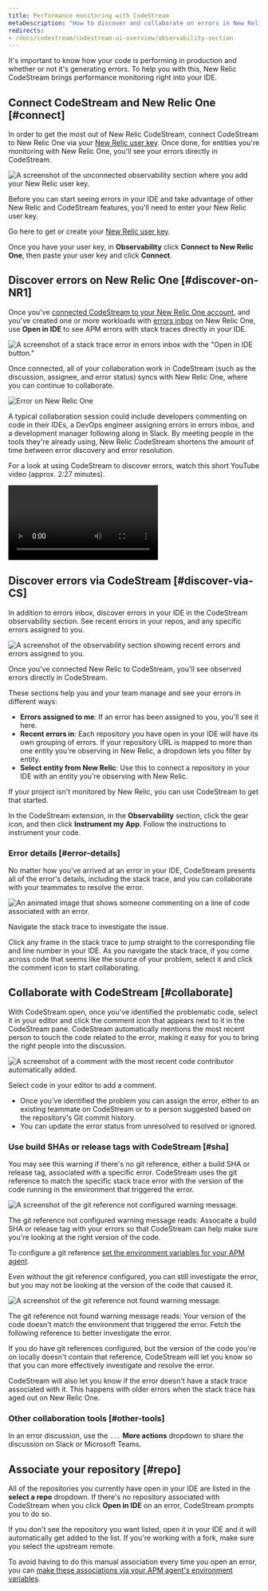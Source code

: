 ```yaml
---
title: Performance monitoring with CodeStream
metaDescription: "How to discover and collaborate on errors in New Relic CodeStream."
redirects:
- /docs/codestream/codestream-ui-overview/observability-section
---
```










It's important to know how your code is performing in production and whether or not it's generating errors. To help you with this, New Relic CodeStream brings performance monitoring right into your IDE.

## Connect CodeStream and New Relic One [#connect]

In order to get the most out of New Relic CodeStream, connect CodeStream to New Relic One via your [New Relic user key](/docs/apis/intro-apis/new-relic-api-keys/#user-api-key). Once done, for entities you're monitoring with New Relic One, you'll see your errors directly in CodeStream.

<img
  title="The unconnected observability section where you add your New Relic user key."
  alt="A screenshot of the unconnected observability section where you add your New Relic user key."
  src={observabilitySectionConnect1}
/>

<figcaption>
  Before you can start seeing errors in your IDE and take advantage of other New Relic and CodeStream features, you'll need to enter your New Relic user key.
</figcaption>

Go here to get or create your [New Relic user key](https://one.newrelic.com/launcher/api-keys-ui.api-keys-launcher).

Once you have your user key, in **Observability** click **Connect to New Relic One**, then paste your user key and click **Connect**.

## Discover errors on New Relic One [#discover-on-NR1]

Once you've [connected CodeStream to your New Relic One account](/docs/codestream/start-here/codestream-new-relic), and you've created one or more workloads with [errors inbox](/docs/errors-inbox/errors-inbox/) on New Relic One, use **Open in IDE** to see APM errors with stack traces directly in your IDE.

<img
  title="A stack trace error in errors inbox with the &quot;Open in IDE button"
  alt="A screenshot of a stack trace error in errors inbox with the &quot;Open in IDE button.&quot;"
  src={errorsInbox}
/>

Once connected, all of your collaboration work in CodeStream (such as the discussion, assignee, and error status) syncs with New Relic One, where you can continue to collaborate.

<img
  alt="Error on New Relic One"
  src={errorOnNr1}
/>

A typical collaboration session could include  developers commenting on code in their IDEs, a DevOps engineer assigning errors in errors inbox, and a development manager following along in Slack. By meeting people in the tools they're already using, New Relic CodeStream shortens the amount of time between error discovery and error resolution.

For a look at using CodeStream to discover errors, watch this short YouTube video (approx. 2:27 minutes).

<Video
  id="LfH7p76Cvro"
  type="youtube"
/>

## Discover errors via CodeStream [#discover-via-CS]

In addition to errors inbox, discover errors in your IDE in the CodeStream observability section. See recent errors in your repos, and any specific errors assigned to you.

<img
  title="The observability section shows recent errors and errors assigned to you."
  alt="A screenshot of the observability section showing recent errors and errors assigned to you."
  src={observabilitySectionConnected1}
/>

<figcaption>
  Once you've connected New Relic to CodeStream, you'll see observed errors directly in CodeStream.
</figcaption>

These sections help you and your team manage and see your errors in different ways:

* **Errors assigned to me**: If an error has been assigned to you, you'll see it here.
* **Recent errors in**: Each repository you have open in your IDE will have its own grouping of errors. If your repository URL is mapped to more than one entity you're observing in New Relic, a dropdown lets you filter by entity.
* **Select entity from New Relic**: Use this to connect a repository in your IDE with an entity you're observing with New Relic.

<Callout variant="tip">
  If your project isn't monitored by New Relic, you can use CodeStream to get that started.

  In the CodeStream extension, in the **Observability** section, click the gear icon, and then click **Instrument my App**. Follow the instructions to instrument your code.
</Callout>

### Error details [#error-details]

No matter how you've arrived at an error in your IDE, CodeStream presents all of the error's details, including the stack trace, and you can collaborate with your teammates to resolve the error.

<img
  title="Someone commenting on a line of code associated with an error."
  alt="An animated image that shows someone commenting on a line of code associated with an error."
  src={observabilityVsc}
/>

<figcaption>
  Navigate the stack trace to investigate the issue.
</figcaption>

Click any frame in the stack trace to jump straight to the corresponding file and line number in your IDE. As you navigate the stack trace, if you come across code that seems like the source of your problem, select it and click the comment icon to start collaborating.

## Collaborate with CodeStream [#collaborate]

With CodeStream open, once you've identified the problematic code, select it in your editor and click the comment icon that appears next to it in the CodeStream pane. CodeStream automatically mentions the most recent person to touch the code related to the error, making it easy for you to bring the right people into the discussion.

<img
  title="A comment with the most recent code contributor automatically added."
  alt="A screenshot of a comment with the most recent code contributor automatically added."
  src={errorAutoMention}
/>

<figcaption>
  Select code in your editor to add a comment.
</figcaption>

* Once you've identified the problem you can assign the error, either to an existing teammate on CodeStream or to a person suggested based on the repository's Git commit history.
* You can update the error status from unresolved to resolved or ignored.

### Use build SHAs or release tags with CodeStream [#sha]

You may see this warning if there's no git reference, either a build SHA or release tag, associated with a specific error. CodeStream uses the git reference to match the specific stack trace error with the version of the code running in the environment that triggered the error.

<img
  title="The git reference not configured warning message."
  alt="A screenshot of the git reference not configured warning message."
  src={buildShaNotConfigured}
/>

<figcaption>
  The git reference not configured warning message reads: Assocaite a build SHA or release tag with your errors so that CodeStream can help make sure you're looking at the right version of the code.
</figcaption>

To configure a git reference [set the environment variables for your APM agent](/docs/codestream/start-here/codestream-new-relic/#buildsha).

Even without the git reference configured, you can still investigate the error, but you may not be looking at the version of the code that caused it.

<img
  title="The git reference not found warning message."
  alt="A screenshot of the git reference not found warning message."
  src={buildShaNotFound}
/>

<figcaption>
  The git reference not found warning message reads: Your version of the code doesn't match the environment that triggered the error. Fetch the following reference to better investigate the error.
</figcaption>

If you do have git references configured, but the version of the code you're on locally doesn't contain that reference, CodeStream will let you know so that you can more effectively investigate and resolve the error.

CodeStream will also let you know if the error doesn't have a stack trace associated with it. This happens with older errors when the stack trace has aged out on New Relic One.

### Other collaboration tools [#other-tools]

In an error discussion, use the `...` **More actions** dropdown to share the discussion on Slack or Microsoft Teams.

## Associate your repository [#repo]

All of the repositories you currently have open in your IDE are listed in the **select a repo** dropdown. If there's no repository associated with CodeStream when you click **Open in IDE** on an error, CodeStream prompts you to do so.

If you don't see the repository you want listed, open it in your IDE and it will automatically get added to the list. If you're working with a fork, make sure you select the upstream remote.

To avoid having to do this manual association every time you open an error, you can [make these associations via your APM agent's environment variables](/docs/codestream/start-here/codestream-new-relic/#repo-url).
